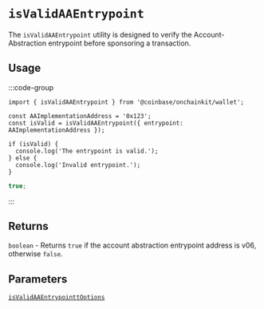 # `isValidAAEntrypoint`

The `isValidAAEntrypoint` utility is designed to verify the Account-Abstraction entrypoint before sponsoring a transaction.

## Usage

:::code-group

```tsx twoslash [code]
import { isValidAAEntrypoint } from '@coinbase/onchainkit/wallet';

const AAImplementationAddress = '0x123';
const isValid = isValidAAEntrypoint({ entrypoint: AAImplementationAddress });

if (isValid) {
  console.log('The entrypoint is valid.');
} else {
  console.log('Invalid entrypoint.');
}
```

```ts [return value]
true;
```

:::

## Returns

`boolean` - Returns `true` if the account abstraction entrypoint address is v06, otherwise `false`.

## Parameters

[`isValidAAEntrypointtOptions`](/wallet/types#isvalidaaentrypointtoptions)
